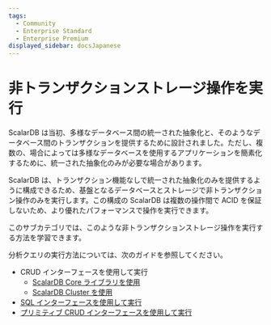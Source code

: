 ```yaml
---
tags:
  - Community
  - Enterprise Standard
  - Enterprise Premium
displayed_sidebar: docsJapanese
---
```


# 非トランザクションストレージ操作を実行


<TranslationBanner />

ScalarDB は当初、多様なデータベース間の統一された抽象化と、そのようなデータベース間のトランザクションを提供するために設計されました。ただし、複数の、場合によっては多様なデータベースを使用するアプリケーションを簡素化するために、統一された抽象化のみが必要な場合があります。

ScalarDB は、トランザクション機能なしで統一された抽象化のみを提供するように構成できるため、基盤となるデータベースとストレージで非トランザクション操作のみを実行します。この構成の ScalarDB は複数の操作間で ACID を保証しないため、より優れたパフォーマンスで操作を実行できます。

このサブカテゴリでは、このような非トランザクションストレージ操作を実行する方法を学習できます。

分析クエリの実行方法については、次のガイドを参照してください。

- CRUD インターフェースを使用して実行
  - [ScalarDB Core ライブラリを使用](run-non-transactional-storage-operations-through-library.mdx)
  - [ScalarDB Cluster を使用](run-non-transactional-storage-operations-through-scalardb-cluster.mdx)
- [SQL インターフェースを使用して実行](scalardb-cluster/run-non-transactional-storage-operations-through-sql-interface.mdx)
- [プリミティブ CRUD インターフェースを使用して実行](run-non-transactional-storage-operations-through-primitive-crud-interface.mdx)
